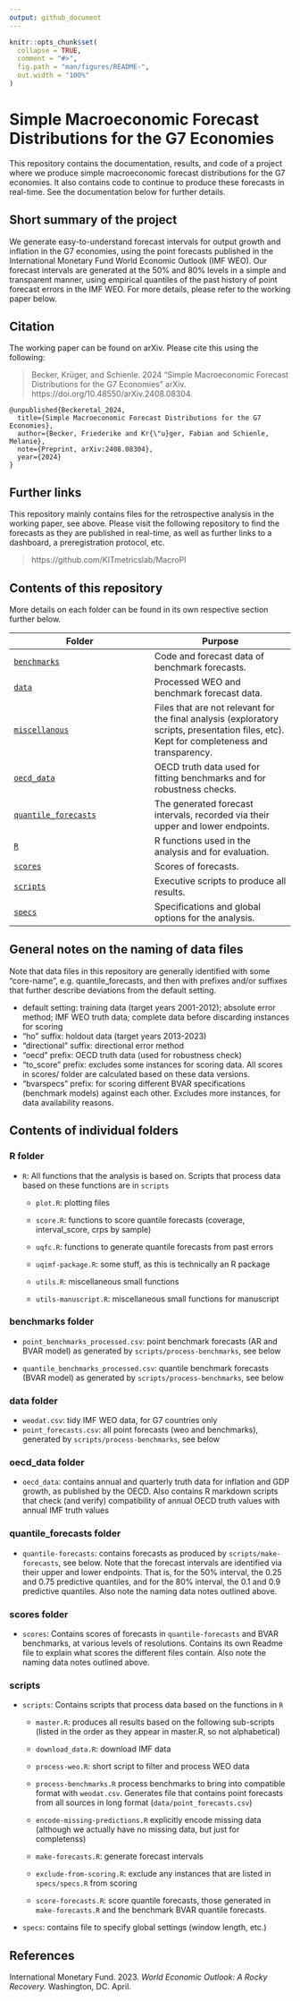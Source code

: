 ```yaml
---
output: github_document
---
```


<!-- README.md is generated from README.Rmd. Please edit that file -->

```r
knitr::opts_chunk$set(
  collapse = TRUE,
  comment = "#>",
  fig.path = "man/figures/README-",
  out.width = "100%"
)
```

# Simple Macroeconomic Forecast Distributions for the G7 Economies

<!-- badges: start -->
<!-- badges: end -->

This repository contains the documentation, results, and code of a project where we produce simple macroeconomic forecast distributions for the G7 economies. It also contains code to continue to produce these forecasts in real-time. See the documentation below for further details.


## Short summary of the project 

We generate easy-to-understand forecast intervals for output growth and inflation in the G7 economies, using the point forecasts published in the International Monetary Fund World Economic Outlook (IMF WEO). Our forecast intervals are generated at the 50% and 80% levels in a simple and transparent manner, using empirical quantiles of the past history of point forecast errors in the IMF WEO. For more details, please refer to the working paper below.


## Citation

The working paper can be found on arXiv. Please cite this using the following:

> Becker, Krüger, and Schienle. 2024 “Simple Macroeconomic Forecast Distributions for the G7 Economies” arXiv. https://doi.org/10.48550/arXiv.2408.08304.

```
@unpublished{Beckeretal_2024,
  title={Simple Macroeconomic Forecast Distributions for the G7 Economies},
  author={Becker, Friederike and Kr{\"u}ger, Fabian and Schienle, Melanie},
  note={Preprint, arXiv:2408.08304},
  year={2024}
}
```

## Further links

This repository mainly contains files for the retrospective analysis in the working paper, see above. Please visit the following repository to find the forecasts as they are published in real-time, as well as further links to a dashboard, a preregistration protocol, etc. 

> https://github.com/KITmetricslab/MacroPI


## Contents of this repository

More details on each folder can be found in its own respective section further below.

Folder | Purpose
---|---
[`benchmarks`](benchmarks/) | Code and forecast data of benchmark forecasts.
[`data`](data/) | Processed WEO and benchmark forecast data. 
[`miscellanous`](miscellanous/) | Files that are not relevant for the final analysis (exploratory scripts, presentation files, etc). Kept for completeness and transparency.
[`oecd_data`](oecd_data/) | OECD truth data used for fitting benchmarks and for robustness checks.
[`quantile_forecasts`](quantile_forecasts/) | The generated forecast intervals, recorded via their upper and lower endpoints. 
[`R`](R/) | R functions used in the analysis and for evaluation.
[`scores`](scores/) | Scores of forecasts. 
[`scripts`](scripts/) | Executive scripts to produce all results.
[`specs`](specs/) | Specifications and global options for the analysis.

## General notes on the naming of data files

Note that data files in this repository are generally identified with some "core-name", e.g. quantile_forecasts, and then with prefixes and/or suffixes that further describe deviations from the default setting.

- default setting: training data (target years 2001-2012); absolute error method; IMF WEO truth data; complete data before discarding instances for scoring
- "ho" suffix: holdout data (target years 2013-2023)
- "directional" suffix: directional error method
- "oecd" prefix: OECD truth data (used for robustness check)
- "to_score" prefix: excludes some instances for scoring data. All scores in scores/ folder are calculated based on these data versions.
- "bvarspecs" prefix: for scoring different BVAR specifications (benchmark models) against each other. Excludes more instances, for data availability reasons.


## Contents of individual folders

### R folder

- `R`: All functions that the analysis is based on. Scripts that process data based on these functions are in `scripts`

  - `plot.R`: plotting files 
  
  - `score.R`: functions to score quantile forecasts (coverage, interval_score, crps by sample)
  
  - `uqfc.R`: functions to generate quantile forecasts from past errors
  
  - `uqimf-package.R`: some stuff, as this is technically an R package
  
  - `utils.R`: miscellaneous small functions
  
  - `utils-manuscript.R`: miscellaneous small functions for manuscript 
  
### benchmarks folder 

  - `point_benchmarks_processed.csv`: point benchmark forecasts (AR and BVAR model) as generated by `scripts/process-benchmarks`, see below
  
  - `quantile_benchmarks_processed.csv`: quantile benchmark forecasts (BVAR model) as generated by `scripts/process-benchmarks`, see below

### data folder
  
  - `weodat.csv`: tidy IMF WEO data, for G7 countries only
  - `point_forecasts.csv`: all point forecasts (weo and benchmarks), generated by `scripts/process-benchmarks`, see below
  

### oecd_data folder

- `oecd_data`: contains annual and quarterly truth data for inflation and GDP growth, as published by the OECD. Also contains R markdown scripts that check (and verify) compatibility of annual OECD truth values with annual IMF truth values


### quantile_forecasts folder

- `quantile-forecasts`: contains forecasts as produced by `scripts/make-forecasts`, see below. Note that the forecast intervals are identified via their upper and lower endpoints. That is, for the 50% interval, the 0.25 and 0.75 predictive quantiles, and for the 80% interval, the 0.1 and 0.9 predictive quantiles. Also note the naming data notes outlined above.

### scores folder

- `scores`: Contains scores of forecasts in `quantile-forecasts` and BVAR benchmarks, at various levels of resolutions. Contains its own Readme file to explain what scores the different files contain. Also note the naming data notes outlined above.

### scripts

- `scripts`: Contains scripts that process data based on the functions in `R`
  - `master.R`: produces all results based on the following sub-scripts (listed in the order as they appear in master.R, so not alphabetical)
  
  - `download_data.R`: download IMF data
  
  - `process-weo.R`: short script to filter and process WEO data
  
  - `process-benchmarks.R` process benchmarks to bring into compatible format with `weodat.csv`. Generates file that contains point forecasts from all sources in long format (`data/point_forecasts.csv`)
  
  - `encode-missing-predictions.R` explicitly encode missing data (although we actually have no missing data, but just for completenss)
  
  - `make-forecasts.R`: generate forecast intervals 
  
  - `exclude-from-scoring.R`: exclude any instances that are listed in `specs/specs.R` from scoring
  
  - `score-forecasts.R`: score quantile forecasts, those generated in `make-forecasts.R` and the benchmark BVAR quantile forecasts.

- `specs`: contains file to specify global settings (window length, etc.)


## References

International Monetary Fund. 2023. *World Economic Outlook: A Rocky Recovery.* Washington, DC. April.
